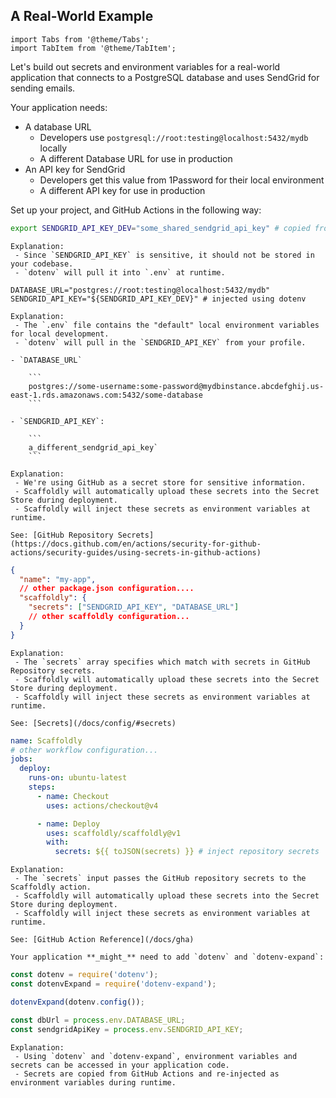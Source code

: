 ## A Real-World Example

```mdx-code-block
import Tabs from '@theme/Tabs';
import TabItem from '@theme/TabItem';
```

Let's build out secrets and environment variables for a real-world application that connects to a PostgreSQL database and uses SendGrid for sending emails.

Your application needs:

- A database URL
  - Developers use `postgresql://root:testing@localhost:5432/mydb` locally
  - A different Database URL for use in production
- An API key for SendGrid
  - Developers get this value from 1Password for their local environment
  - A different API key for use in production

Set up your project, and GitHub Actions in the following way:

<Tabs>
  <TabItem value="profile" label="Local Environment">

```bash title=".profile"
export SENDGRID_API_KEY_DEV="some_shared_sendgrid_api_key" # copied from 1Password
```

    Explanation:
     - Since `SENDGRID_API_KEY` is sensitive, it should not be stored in your codebase.
     - `dotenv` will pull it into `.env` at runtime.

  </TabItem>

  <TabItem value="dotenv" label=".env File">

```env
DATABASE_URL="postgres://root:testing@localhost:5432/mydb"
SENDGRID_API_KEY="${SENDGRID_API_KEY_DEV}" # injected using dotenv
```

    Explanation:
     - The `.env` file contains the "default" local environment variables for local development.
     - `dotenv` will pull in the `SENDGRID_API_KEY` from your profile.

  </TabItem>
  <TabItem value="github-secrets" label="Repository Secrets">

    - `DATABASE_URL`

        ```
        postgres://some-username:some-password@mydbinstance.abcdefghij.us-east-1.rds.amazonaws.com:5432/some-database
        ```

    - `SENDGRID_API_KEY`:

        ```
        a_different_sendgrid_api_key`
        ```

    Explanation:
     - We're using GitHub as a secret store for sensitive information.
     - Scaffoldly will automatically upload these secrets into the Secret Store during deployment.
     - Scaffoldly will inject these secrets as environment variables at runtime.

    See: [GitHub Repository Secrets](https://docs.github.com/en/actions/security-for-github-actions/security-guides/using-secrets-in-github-actions)

  </TabItem>
  <TabItem value="scaffoldly-config" label="Scaffoldly Config">

```json title="package.json"
{
  "name": "my-app",
  // other package.json configuration....
  "scaffoldly": {
    "secrets": ["SENDGRID_API_KEY", "DATABASE_URL"]
    // other scaffoldly configuration...
  }
}
```

    Explanation:
     - The `secrets` array specifies which match with secrets in GitHub Repository secrets.
     - Scaffoldly will automatically upload these secrets into the Secret Store during deployment.
     - Scaffoldly will inject these secrets as environment variables at runtime.

    See: [Secrets](/docs/config/#secrets)

  </TabItem>
  <TabItem value="github-action" label="GitHub Action">

```yaml title=".github/workflows/scaffoldly.yml"
name: Scaffoldly
# other workflow configuration...
jobs:
  deploy:
    runs-on: ubuntu-latest
    steps:
      - name: Checkout
        uses: actions/checkout@v4

      - name: Deploy
        uses: scaffoldly/scaffoldly@v1
        with:
          secrets: ${{ toJSON(secrets) }} # inject repository secrets
```

    Explanation:
     - The `secrets` input passes the GitHub repository secrets to the Scaffoldly action.
     - Scaffoldly will automatically upload these secrets into the Secret Store during deployment.
     - Scaffoldly will inject these secrets as environment variables at runtime.

    See: [GitHub Action Reference](/docs/gha)

  </TabItem>
  <TabItem value="app" label="Your Application">

    Your application **_might_** need to add `dotenv` and `dotenv-expand`:

```javascript
const dotenv = require('dotenv');
const dotenvExpand = require('dotenv-expand');

dotenvExpand(dotenv.config());
```

```javascript
const dbUrl = process.env.DATABASE_URL;
const sendgridApiKey = process.env.SENDGRID_API_KEY;
```

    Explanation:
     - Using `dotenv` and `dotenv-expand`, environment variables and secrets can be accessed in your application code.
     - Secrets are copied from GitHub Actions and re-injected as environment variables during runtime.

  </TabItem>

</Tabs>
